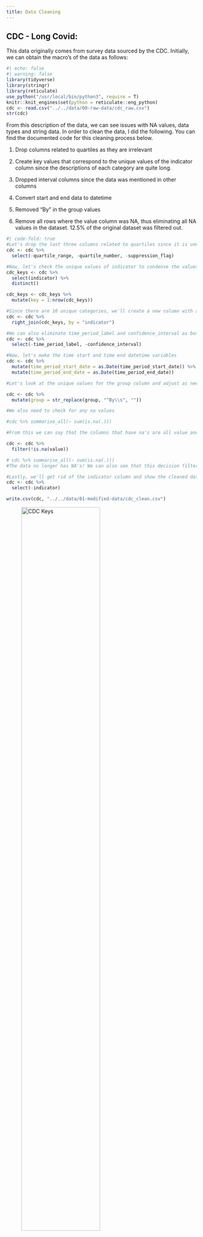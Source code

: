 ```yaml
---
title: Data Cleaning
---
```


## CDC - Long Covid: 
This data originally comes from survey data sourced by the CDC. Initially, we can obtain the macro's of the data as follows: 
```r
#| echo: false
#| warning: false
library(tidyverse)
library(stringr)
library(reticulate)
use_python("/usr/local/bin/python3", require = T)
knitr::knit_engines$set(python = reticulate::eng_python)
cdc <- read.csv("../../data/00-raw-data/cdc_raw.csv")
str(cdc)
```

From this description of the data, we can see issues with NA values, data types and string data. In order to clean the data, I did the following. You can find the documented code for this cleaning process below. 

1. Drop columns related to quartiles as they are irrelevant 

2. Create key values that correspond to the unique values of the indicator column since the descriptions of each category are quite long. 

3. Dropped interval columns since the data was mentioned in other columns 

4. Convert start and end data to datetime

5. Removed "By " in the group values 

6. Remove all rows where the value column was NA, thus eliminating all NA values in the dataset. 12.5% of the original dataset was filtered out. 

```r
#| code-fold: true
#Let's drop the last three columns related to quartiles since it is unnessesary. 
cdc <- cdc %>%
  select(-quartile_range, -quartile_number, -suppression_flag)

#Now, let's check the unique values of indicator to condense the values since they're a little too long
cdc_keys <- cdc %>%
  select(indicator) %>%
  distinct()

cdc_keys <- cdc_keys %>%
  mutate(key = 1:nrow(cdc_keys))

#Since there are 10 unique categories, we'll create a new column with a key, such that the number matches up with a value. 
cdc <- cdc %>%
  right_join(cdc_keys, by = "indicator")

#We can also eliminate time_period_label and confidence_interval as both values are repeated in other columns 
cdc <- cdc %>%
  select(-time_period_label, -confidence_interval)

#Now, let's make the time start and time end datetime variables
cdc <- cdc %>%
  mutate(time_period_start_date = as.Date(time_period_start_date)) %>%
  mutate(time_period_end_date = as.Date(time_period_end_date))

#Let's look at the unique values for the group column and adjust as needed:

cdc <- cdc %>%
  mutate(group = str_replace(group, "^By\\s", ""))

#We also need to check for any na values 

#cdc %>% summarise_all(~ sum(is.na(.)))

#From this we can say that the columns that have na's are all value and the corresponding lowci and highci. Thus, since the main variable we are tracking is value, we will go ahead and drop all rows where value = NA. Viewing the data, there also appears to be a connection between phace = -1 and the NA values. 

cdc <- cdc %>%
  filter(!is.na(value))

# cdc %>% summarise_all(~ sum(is.na(.)))
#The data no longer has NA's! We can also see that this decision filtered out 12.5% of the original dataset. 

#Lastly, we'll get rid of the indicator column and show the cleaned data:
cdc <- cdc %>%
  select(-indicator)

write.csv(cdc, "../../data/01-modified-data/cdc_clean.csv")
```

![CDC Keys](images/cdc_keys_clean.png){width=70% fig-align='center'}

As described in step two, I have created a key for the descriptive categories within the dataset. The chart above shows the keys and their respective description. 

**[CDC Cleaned Data](https://github.com/anly501/dsan-5000-project-schinthak/blob/main/data/01-modified-data/cdc_clean.csv)**


## Long Covid Symptoms - UK: 
Amongst the data obtained through the UK survey, I will be focusing on survey data regarding symptoms related to prior health as well as employement status. The raw data would be classified as very messy, with most of the column names unreadable and data types unclear. Thus, I did the following for both datasets in order to clean the data. 

1. Since the formatting of the excel sheet is not in a traditional record format, we'll need to remove some empty columns. Thus, I removed the first four rows, since they were empty. 

2. Next, we'll make the top row of the dataframe and make those values the column names. 

3. Using the janitor package in R, we'll also make the column names "tidy". This means the names will be lower case without any spaces. 

4. The columns estimate, lower confidence bound, and upper confidence bound need to be datatype double, so we will cats those columns. 

5. Checking for NA values; if there are NA values in the estimate column, this means that that group's data was not collected in the survey. Thus, we'll drop those rows and report the loss of data (see code). 

6. Lastly, we'll save the cleaned datasets into csv files. 

```r
#| code-fold: true
#| output: false
library(tidyverse)
library(readxl)
library(janitor)

long_covid_uk_health <- read_excel("../../data/00-raw-data/longcovid_uk.xlsx", sheet = 'Table 3')
long_covid_uk_job <- read_excel("../../data/00-raw-data/longcovid_uk.xlsx", sheet = 'Table 4')

#For Long Covid with regards to Health 

#First, we'll remove the first three rows since they're all empty. 
long_covid_uk_health <- long_covid_uk_health %>%
  filter(!row_number() %in% c(1, 2, 3, 4))

#Next, we'll make top row the column names:
long_covid_uk_health <- long_covid_uk_health %>%
  purrr::set_names(as.character(slice(., 1))) %>%
  slice(-1)

#Now, we need to name the column names tidy:
long_covid_uk_health <- long_covid_uk_health %>%
  clean_names()

#Next, we'll need to change the datatypes of certain columns. 
long_covid_uk_health <- long_covid_uk_health %>%
  mutate(estimate = as.double(estimate)) %>%
  mutate(lower_95_percent_confidence_limit = as.double(lower_95_percent_confidence_limit)) %>%
  mutate(upper_95_percent_confidence_limit = as.double(upper_95_percent_confidence_limit))

#Checking for NA values:
long_covid_uk_health %>%
  summarise_all(~ sum(is.na(.)))
#No NA values! 

#Let's see the cleaned data: 
head(long_covid_uk_health)
write.csv(long_covid_uk_health, "../../data/01-modified-data/long_covid_uk_health_clean.csv")

#For Long Covid with regards to Employement Status:

#Now, we'll do the same cleaning for employement status data since it's the same format:
long_covid_uk_job <- long_covid_uk_job %>%
  filter(!row_number() %in% c(1, 2, 3, 4))

#Next, we'll make top row the column names:
long_covid_uk_job <- long_covid_uk_job %>%
  purrr::set_names(as.character(slice(., 1))) %>%
  slice(-1)

#Now, we need to name the column names tidy:
long_covid_uk_job <- long_covid_uk_job %>%
  clean_names()

#Next, we'll need to change the datatypes of certain columns. 
long_covid_uk_job <- long_covid_uk_job %>%
  mutate(estimate = as.double(estimate)) %>%
  mutate(lower_95_percent_confidence_limit = as.double(lower_95_percent_confidence_limit)) %>%
  mutate(upper_95_percent_confidence_limit = as.double(upper_95_percent_confidence_limit))

#Checking for NA values:
long_covid_uk_job %>%
  summarise_all(~ sum(is.na(.)))
#There are a significant number of NA values for estimate and the confidence intervals. 
#Since these are for specific groups, the NA's mean that data was not collected for these groups. 
#Since we can't use "other" groups to estimate this data, we will drop these rows. 
#This results is a loss of 13% of the original dataset. 
long_covid_uk_job <- long_covid_uk_job %>%
  filter(!is.na(estimate))

head(long_covid_uk_job)
write.csv(long_covid_uk_job, "../../data/01-modified-data/long_covid_uk_job_clean.csv")
```

![](images/symptom_cleaned_1.png){width=70% fig-align='center'}

![](images/symptom_cleaned_2.png){width=70% fig-align='center'}

![Long Covid UK Survey Data based on Health History - Cleaned](images/symptom_cleaned_3.png){width=70% fig-align='center'}

**[UK Survey Health Cleaned Data](https://github.com/anly501/dsan-5000-project-schinthak/blob/main/data/01-modified-data/long_covid_uk_health_clean.csv)**

![Long Covid UK Survey Data based on Employement Status - Cleaned](images/symptom_cleaned_job.png){width=70% fig-align='center'}

**[UK Survey Employement Status Cleaned Data](https://github.com/anly501/dsan-5000-project-schinthak/blob/main/data/01-modified-data/long_covid_uk_job_clean.csv)**


# Long Covid News:
I used the NewsAPI to collect current news information surrounding long covid. Since the data came from an API, there isn't too much cleaning needed to be done. For now, we'll visualize word frequency amongst titles of news articles.

```python
#| echo: false
#| warning: false
#| output: false

import pandas as pd 
import numpy as np
import wordcloud 
import string 
import nltk

nltk.download('punkt')
nltk.download('averaged_perceptron_tagger')
nltk.download('wordnet')
nltk.download('stopwords')
stopwords = nltk.corpus.stopwords.words('english')
```

```python
#| warning: false
#| code-fold: true

news = pd.read_csv('../../data/00-raw-data/long_covid_news_raw.csv')
text = news['title'].tolist()
text.append(news['content'].tolist())
text = ' '.join([str(elem) for elem in text])

# #FILTER OUT UNWANTED CHARACTERS
new_text=""
for character in text:
    if character in string.printable:
        new_text+=character
text=new_text

# #FILTER OUT UNWANTED WORDS
new_text=""
for word in nltk.tokenize.word_tokenize(text):
    if word not in nltk.corpus.stopwords.words('english'):
        if word in [".",",","!","?",":",";"]:
            #remove the last space
            new_text=new_text[0:-1]+word+" "
        else: #add a space
            new_text+=word.lower()+" "
text=new_text

def generate_word_cloud(my_text):
    from wordcloud import WordCloud, STOPWORDS
    import matplotlib.pyplot as plt
    # exit()
    # Import package
    # Define a function to plot word cloud
    def plot_cloud(wordcloud):
        # Set figure size
        plt.figure(figsize=(40, 30))
        # Display image
        plt.imshow(wordcloud) 
        # No axis details
        plt.axis("off");

    # Generate word cloud
    wordcloud = WordCloud(
        width = 3000,
        height = 2000, 
        random_state=1, 
        background_color='salmon', 
        colormap='Pastel1', 
        collocations=False,
        stopwords = STOPWORDS).generate(my_text)
    plot_cloud(wordcloud)
    plt.show()

generate_word_cloud(text)
```

After cleaning the data containing the title and content for each news report, I created a wordcloud displaying the cleaned text frequencies. As we can see, words relating to boosters, symptoms, and overall health are the most frequent after long covid. Further analysis will be needed in order to showcase sentiment within the news surrounding long covid as well as topics for symptoms, if they are reported.  

**[News Cleaned Data](https://github.com/anly501/dsan-5000-project-schinthak/blob/main/data/01-modified-data/long_covid_news_clean.txt)**

```python
#| echo: false
#| output: false
with open('../../data/01-modified-data/long_covid_news_clean.txt', 'w') as file:
    # Write the list as a string with elements separated by spaces and add a newline at the end
    file.write(''.join(map(str, text)) + '\n')
```

# Presidential Address: 
The raw data of the president's address in stored in a text file. Thus, we'll clean the text data and visualize frequencies of words. Later on, we will also conduct sentiment analysis on the data. 

```python
#| code-fold: true
#| warning: false

my_file = open('../../data/00-raw-data/white_house_statement_raw.txt', "r") 
  
# reading the file 
data = my_file.read() 
  
# replacing end of line('/n') with ' ' and 
# splitting the text it further when '.' is seen. 
wh_text = data.replace('\n', ' ')
  
new_text=""
for character in wh_text:
    if character in string.printable:
        new_text+=character
wh_text=new_text


# #FILTER OUT UNWANTED WORDS
new_text=""
for word in nltk.tokenize.word_tokenize(wh_text):
    if word not in nltk.corpus.stopwords.words('english'):
        if word in [".",",","!","?",":",";","(",")","()"]:
            #remove the last space
            new_text=new_text[0:-1]+word+" "
        else: #add a space
            new_text+=word.lower()+" "
wh_text=new_text

generate_word_cloud(wh_text)
```

After cleaning the text data from President Biden's address, we can see that rather than addressing symptoms, the white house address made the point to focus on public health, with words like communites, support, and research being some of the most common words after long covid. Further analysis on sentiment as well as additional government addresses may be needed to understand the position of the US government on long covid. 

**[White House Statement Cleaned Data](https://github.com/anly501/dsan-5000-project-schinthak/blob/main/data/01-modified-data/white_house_statement_cleaned.txt)**


```python
#| echo: false
#| output: false
with open('../../data/01-modified-data/white_house_statement_cleaned.txt', 'w') as file:
    # Write the list as a string with elements separated by spaces and add a newline at the end
    file.write(''.join(map(str, wh_text)) + '\n')
```